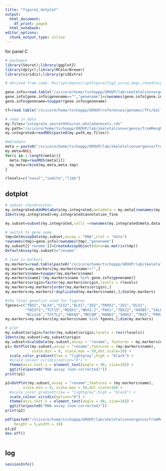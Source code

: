 ```yaml
---
title: "figure2_dotplot"
output: 
  html_document:
    df_print: paged
  html_notebook:
editor_options:
  chunk_output_type: inline
---
```


for panel C

```r
# packages
library(Seurat);library(ggplot2)
library(dplyr);library(RColorBrewer)
library(viridis);library(gridExtra)

```

```r
# derived from code: Rscript/manuscriptFigure/fig2_scrna_degs_chondrocytes.Rmd

gene.info=read.table("/scicore/home/tschoppp/GROUP/lab/skeletalconvergence/fromMenghan/scRNA/ensembl97_geneinfo.txt", sep="\t",header = TRUE,row.names = 1,stringsAsFactors = FALSE)
gene.info[gene.info$genename=="","genename"]=rownames(gene.info[gene.info$genename=="",])
gene.info$genename=toupper(gene.info$genename)

tf=read.table("/scicore/home/tschoppp/GROUP/references/genomes/TFs/Gallus_gallus_TF_AnimalTFDB3_edited.txt", sep = "\t", header = T)


```

```r
# read in data
my.files="integrate_seuratHVGscran_wholeGenesets.rds"
my.path="/scicore/home/tschoppp/GROUP/lab/skeletalconvergence/fromMenghan/scRNA/integration/"
my.integrated=readRDS(paste0(my.path,my.files))

#metadata
meta = paste0("/scicore/home/tschoppp/GROUP/lab/skeletalconvergence/fromMenghan/scRNA/clustering/meta_",c("limb","nasal","somite"),".rds")
my.meta=NULL
for(i in 1:length(meta)){
  meta.tmp=readRDS(meta[i])
  my.meta=rbind(my.meta,meta.tmp)
}

rlevels=c("nasal","somite","limb")
```

## dotplot

```r
# subset chondrocytes
my.integrated=AddMetaData(my.integrated,metadata = my.meta[rownames(my.integrated@meta.data),c("broad","annotation_broad","fine","annotation_fine")])
Idents(my.integrated)=my.integrated$annotation_fine

my.subset=subset(my.integrated,cells =rownames(my.integrated@meta.data[my.integrated@meta.data$annotation_fine %in% c("chondrocytes"),]))

# switch to gene name
tmp=GetAssayData(my.subset,assay = "RNA",slot = "data")
rownames(tmp)=gene.info[rownames(tmp),"genename"]
my.subset[['rename']]=CreateAssayObject(data=as.matrix(tmp))
DefaultAssay(my.subset)="rename"

# read in markers
my.markers=read.table(paste0("/scicore/home/tschoppp/GROUP/lab/skeletalconvergence/fromMenghan/figure_drafts/fig2/TF_markers_Fig2.txt"),header = T)
my.markers=my.markers[my.markers$name!="",]
my.markers$name=toupper(my.markers$name)
my.markers$name[!(my.markers$name %in% gene.info$genename)]
my.markers$origin=factor(my.markers$origin,levels = rlevels)
my.markers=my.markers[order(my.markers$origin),]
my.markers=my.markers[!duplicated(my.markers$name),];dim(my.markers)

```

```r
#the final genelist used for figures
fgenes=c("TBX2","ALX4","SIX2","ALX1","ID2","PRRX2","ID1","DLX1",
         "TWIST1","TCF15","MEOX1","NKX3-2","PAX1","TBX22","HOXB5","SALL4",
         "BCL11A","TCF7L2","HOXA9","MECOM","HAND2","SHOX2","TBX5","PRRX1")
my.markers=my.markers[my.markers$name %in% fgenes,];dim(my.markers)
```

```r
# plot
my.subset$origin=factor(my.subset$origin,levels = rev(rlevels))
Idents(my.subset)=my.subset$origin
my.subset=ScaleData(my.subset,assay = "rename", features = my.markers$name)
p1= DotPlot(my.subset,assay = "rename",features = (my.markers$name),
            scale.min = 0, scale.max = 50,dot.scale=10) + 
  scale_color_gradient(low = "lightgrey",high = "black") +
  #scale_colour_viridis(option="D") +
  theme(axis.text.x = element_text(angle = 90, size=10)) +
  ggtitle(paste0("RNA assay (non-corrected)"))
print(p1)

p2=DotPlot(my.subset,assay = "rename",features = (my.markers$name),
        scale.min = 0, scale.max = 50,dot.scale=10) + 
  #scale_color_gradient(low = "lightgrey",high = "black") +
  scale_colour_viridis(option="D") +
  theme(axis.text.x = element_text(angle = 90, size=10)) +
  ggtitle(paste0("RNA assay (non-corrected)"))
print(p2)

pdf(paste0("/scicore/home/tschoppp/GROUP/lab/skeletalconvergence/fromMenghan/figure_drafts/fig2/figure2_dotplot.pdf"),
    height = 5,width = 18)
p1;p2
dev.off()

```

```r

```

## log

```r
sessionInfo()
```

